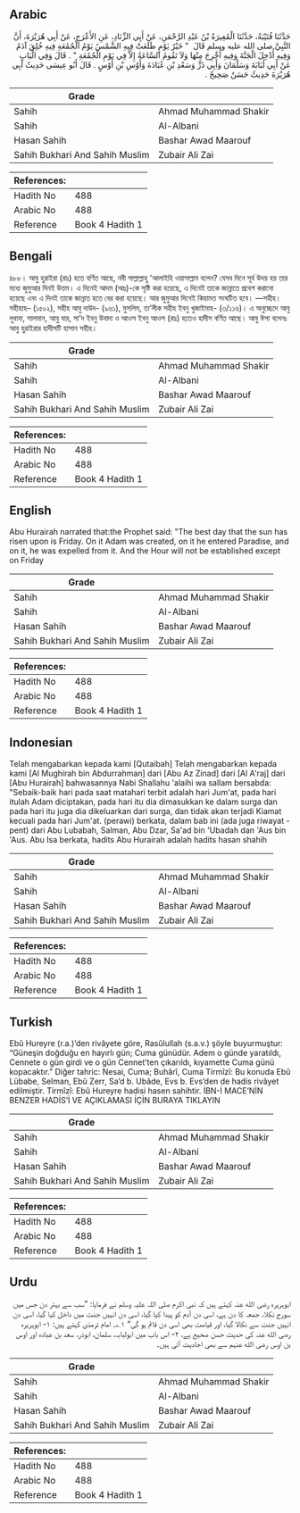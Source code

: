 ## Arabic


<div dir="rtl" lang="ar" style={{fontSize:'larger',backgroundColor:'#f8f9fa',padding:20}}>
حَدَّثَنَا قُتَيْبَةُ، حَدَّثَنَا الْمُغِيرَةُ بْنُ عَبْدِ الرَّحْمَنِ، عَنْ أَبِي الزِّنَادِ، عَنِ الأَعْرَجِ، عَنْ أَبِي هُرَيْرَةَ، أَنَّ النَّبِيَّ صلى الله عليه وسلم قَالَ ‏ "‏ خَيْرُ يَوْمٍ طَلَعَتْ فِيهِ الشَّمْسُ يَوْمُ الْجُمُعَةِ فِيهِ خُلِقَ آدَمُ وَفِيهِ أُدْخِلَ الْجَنَّةَ وَفِيهِ أُخْرِجَ مِنْهَا وَلاَ تَقُومُ السَّاعَةُ إِلاَّ فِي يَوْمِ الْجُمُعَةِ ‏"‏ ‏.‏ قَالَ وَفِي الْبَابِ عَنْ أَبِي لُبَابَةَ وَسَلْمَانَ وَأَبِي ذَرٍّ وَسَعْدِ بْنِ عُبَادَةَ وَأَوْسِ بْنِ أَوْسٍ ‏.‏ قَالَ أَبُو عِيسَى حَدِيثُ أَبِي هُرَيْرَةَ حَدِيثٌ حَسَنٌ صَحِيحٌ ‏.‏
</div>
<div style={{backgroundColor:'#f8f9fa',padding:20, marginBottom: 10}}><table> <thead> <tr> <th>Grade</th> <th></th> </tr> </thead> <tbody> <tr><td>Sahih</td><td>Ahmad Muhammad Shakir</td></tr><tr><td>Sahih</td><td>Al-Albani</td></tr><tr><td>Hasan Sahih</td><td>Bashar Awad Maarouf</td></tr><tr><td>Sahih Bukhari And Sahih Muslim</td><td>Zubair Ali Zai</td></tr></tbody></table><table> <thead> <tr> <th>References:</th> <th></th> </tr> </thead> <tbody><tr><td>Hadith No</td><td>488</td></tr><tr><td>Arabic No</td><td>488</td></tr><tr><td>Reference</td><td>Book 4 Hadith 1</td></tr></tbody></table></div>

## Bengali


<div dir="ltr" lang="bn" style={{fontSize:'larger',backgroundColor:'#f8f9fa',padding:20}}>
৪৮৮। আবু হুরাইরা (রাঃ) হতে বর্ণিত আছে, নবী সাল্লাল্লাহু 'আলাইহি ওয়াসাল্লাম বলেন? যেসব দিনে সূর্য উদয় হয় তার মধ্যে জুমুআর দিনই উত্তম। এ দিনেই আদম (আঃ)-কে সৃষ্টি করা হয়েছে, এ দিনেই তাকে জান্নাতে প্রবেশ করানো হয়েছে এবং এ দিনই তাকে জান্নাত হতে বের করা হয়েছে। আর জুমুআর দিনেই কিয়ামত সংঘটিত হবে। —সহীহ। সহীহাহ– (১৫০২), সহীহ আবু দাউদ- (৯৬১), মুসলিম, তা’লীক সহীহ ইবনু খুজাইমাহ- (৩/১১৬)। এ অনুচ্ছেদে আবু লুবাবা, সালমান, আবু যার, সা’দ ইবনু উবাদা ও আওস ইবনু আওস (রাঃ) হতেও হাদীস বর্ণিত আছে। আবু ঈসা বলেনঃ আবু হুরাইরার হাদীসটি হাসান সহীহ।
</div>
<div style={{backgroundColor:'#f8f9fa',padding:20, marginBottom: 10}}><table> <thead> <tr> <th>Grade</th> <th></th> </tr> </thead> <tbody> <tr><td>Sahih</td><td>Ahmad Muhammad Shakir</td></tr><tr><td>Sahih</td><td>Al-Albani</td></tr><tr><td>Hasan Sahih</td><td>Bashar Awad Maarouf</td></tr><tr><td>Sahih Bukhari And Sahih Muslim</td><td>Zubair Ali Zai</td></tr></tbody></table><table> <thead> <tr> <th>References:</th> <th></th> </tr> </thead> <tbody><tr><td>Hadith No</td><td>488</td></tr><tr><td>Arabic No</td><td>488</td></tr><tr><td>Reference</td><td>Book 4 Hadith 1</td></tr></tbody></table></div>

## English


<div dir="ltr" lang="en" style={{fontSize:'larger',backgroundColor:'#f8f9fa',padding:20}}>
Abu Hurairah narrated that:the Prophet said: "The best day that the sun has risen upon is Friday. On it Adam was created, on it he entered Paradise, and on it, he was expelled from it. And the Hour will not be established except on Friday
</div>
<div style={{backgroundColor:'#f8f9fa',padding:20, marginBottom: 10}}><table> <thead> <tr> <th>Grade</th> <th></th> </tr> </thead> <tbody> <tr><td>Sahih</td><td>Ahmad Muhammad Shakir</td></tr><tr><td>Sahih</td><td>Al-Albani</td></tr><tr><td>Hasan Sahih</td><td>Bashar Awad Maarouf</td></tr><tr><td>Sahih Bukhari And Sahih Muslim</td><td>Zubair Ali Zai</td></tr></tbody></table><table> <thead> <tr> <th>References:</th> <th></th> </tr> </thead> <tbody><tr><td>Hadith No</td><td>488</td></tr><tr><td>Arabic No</td><td>488</td></tr><tr><td>Reference</td><td>Book 4 Hadith 1</td></tr></tbody></table></div>

## Indonesian


<div dir="ltr" lang="id" style={{fontSize:'larger',backgroundColor:'#f8f9fa',padding:20}}>
Telah mengabarkan kepada kami [Qutaibah] Telah mengabarkan kepada kami [Al Mughirah bin Abdurrahman] dari [Abu Az Zinad] dari [Al A'raj] dari [Abu Hurairah] bahwasannya Nabi Shallahu 'alaihi wa sallam bersabda: "Sebaik-baik hari pada saat matahari terbit adalah hari Jum'at, pada hari itulah Adam diciptakan, pada hari itu dia dimasukkan ke dalam surga dan pada hari itu juga dia dikeluarkan dari surga, dan tidak akan terjadi Kiamat kecuali pada hari Jum'at. (perawi) berkata, dalam bab ini (ada juga riwayat -pent) dari Abu Lubabah, Salman, Abu Dzar, Sa'ad bin 'Ubadah dan 'Aus bin 'Aus. Abu Isa berkata, hadits Abu Hurairah adalah hadits hasan shahih
</div>
<div style={{backgroundColor:'#f8f9fa',padding:20, marginBottom: 10}}><table> <thead> <tr> <th>Grade</th> <th></th> </tr> </thead> <tbody> <tr><td>Sahih</td><td>Ahmad Muhammad Shakir</td></tr><tr><td>Sahih</td><td>Al-Albani</td></tr><tr><td>Hasan Sahih</td><td>Bashar Awad Maarouf</td></tr><tr><td>Sahih Bukhari And Sahih Muslim</td><td>Zubair Ali Zai</td></tr></tbody></table><table> <thead> <tr> <th>References:</th> <th></th> </tr> </thead> <tbody><tr><td>Hadith No</td><td>488</td></tr><tr><td>Arabic No</td><td>488</td></tr><tr><td>Reference</td><td>Book 4 Hadith 1</td></tr></tbody></table></div>

## Turkish


<div dir="ltr" lang="tr" style={{fontSize:'larger',backgroundColor:'#f8f9fa',padding:20}}>
Ebû Hureyre (r.a.)’den rivâyete göre, Rasûlullah (s.a.v.) şöyle buyurmuştur: “Güneşin doğduğu en hayırlı gün; Cuma günüdür. Adem o günde yaratıldı, Cennete o gün girdi ve o gün Cennet’ten çıkarıldı, kıyamette Cuma günü kopacaktır.” Diğer tahric: Nesai, Cuma; Buhârî, Cuma Tirmîzî: Bu konuda Ebû Lübabe, Selman, Ebû Zerr, Sa’d b. Ubâde, Evs b. Evs’den de hadis rivâyet edilmiştir. Tirmîzî: Ebû Hureyre hadisi hasen sahihtir. İBN-İ MACE’NİN BENZER HADİS’İ VE AÇIKLAMASI İÇİN BURAYA TIKLAYIN
</div>
<div style={{backgroundColor:'#f8f9fa',padding:20, marginBottom: 10}}><table> <thead> <tr> <th>Grade</th> <th></th> </tr> </thead> <tbody> <tr><td>Sahih</td><td>Ahmad Muhammad Shakir</td></tr><tr><td>Sahih</td><td>Al-Albani</td></tr><tr><td>Hasan Sahih</td><td>Bashar Awad Maarouf</td></tr><tr><td>Sahih Bukhari And Sahih Muslim</td><td>Zubair Ali Zai</td></tr></tbody></table><table> <thead> <tr> <th>References:</th> <th></th> </tr> </thead> <tbody><tr><td>Hadith No</td><td>488</td></tr><tr><td>Arabic No</td><td>488</td></tr><tr><td>Reference</td><td>Book 4 Hadith 1</td></tr></tbody></table></div>

## Urdu


<div dir="rtl" lang="ur" style={{fontSize:'larger',backgroundColor:'#f8f9fa',padding:20}}>
ابوہریرہ رضی الله عنہ کہتے ہیں کہ نبی اکرم صلی اللہ علیہ وسلم نے فرمایا: ”سب سے بہتر دن جس میں سورج نکلا، جمعہ کا دن ہے، اسی دن آدم کو پیدا کیا گیا، اسی دن انہیں جنت میں داخل کیا گیا، اسی دن انہیں جنت سے نکالا گیا، اور قیامت بھی اسی دن قائم ہو گی“ ۱؎۔ امام ترمذی کہتے ہیں: ۱- ابوہریرہ رضی الله عنہ کی حدیث حسن صحیح ہے، ۲- اس باب میں ابولبابہ، سلمان، ابوذر، سعد بن عبادہ اور اوس بن اوس رضی الله عنہم سے بھی احادیث آئی ہیں۔
</div>
<div style={{backgroundColor:'#f8f9fa',padding:20, marginBottom: 10}}><table> <thead> <tr> <th>Grade</th> <th></th> </tr> </thead> <tbody> <tr><td>Sahih</td><td>Ahmad Muhammad Shakir</td></tr><tr><td>Sahih</td><td>Al-Albani</td></tr><tr><td>Hasan Sahih</td><td>Bashar Awad Maarouf</td></tr><tr><td>Sahih Bukhari And Sahih Muslim</td><td>Zubair Ali Zai</td></tr></tbody></table><table> <thead> <tr> <th>References:</th> <th></th> </tr> </thead> <tbody><tr><td>Hadith No</td><td>488</td></tr><tr><td>Arabic No</td><td>488</td></tr><tr><td>Reference</td><td>Book 4 Hadith 1</td></tr></tbody></table></div>